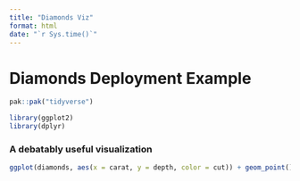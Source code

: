 ```yaml
---
title: "Diamonds Viz"
format: html
date: "`r Sys.time()`"
---
```


# Diamonds Deployment Example
```r
pak::pak("tidyverse")

library(ggplot2)
library(dplyr)
```

### A debatably useful visualization
```r
ggplot(diamonds, aes(x = carat, y = depth, color = cut)) + geom_point() + scale_fill_viridis_d() + theme_minimal()
```